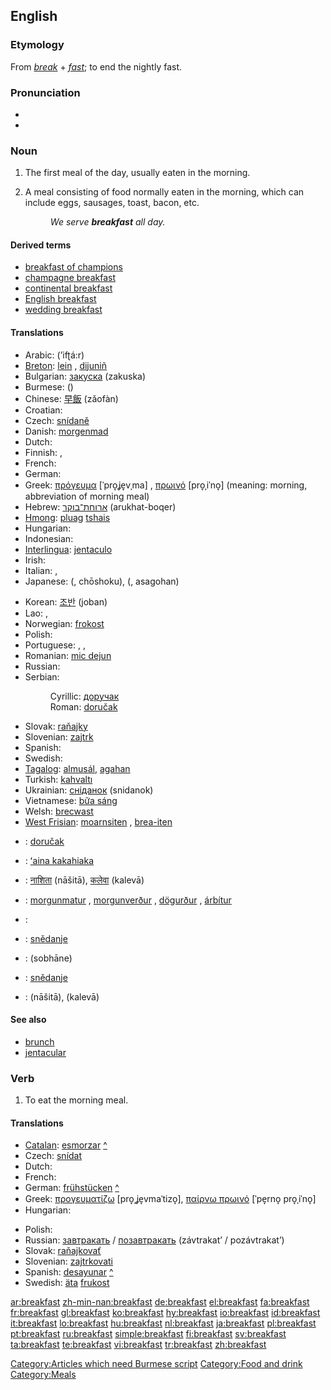 ==English==

===Etymology===
From ''[[break]]'' + ''[[fast]]''; to end the nightly fast.

===Pronunciation===
* {{IPA|/ˈbɹɛkfəst/}}
* {{audio|en-us-breakfast.ogg|Audio (US)}}

===Noun===
{{en-noun}}

# The first meal of the day, usually eaten in the morning.
# {{by extension}} A meal consisting of food normally eaten in the morning, which can include eggs, sausages, toast, bacon, etc.
#: ''We serve '''breakfast''' all day.''

====Derived terms====
* [[breakfast of champions]]
* [[champagne breakfast]]
* [[continental breakfast]]
* [[English breakfast]]
* [[wedding breakfast]]

====Translations====
{{trans-top|first meal of the day}}
* Arabic: {{Arab|[[افطار]]}} (’ifʈá:r) {{m}}
* [[Breton]]: [[lein]] {{f}}, [[dijuniñ]] {{m}}
* Bulgarian: [[закуска]] (zakuska) {{f}}
* Burmese: ({{IPA|/mə̇.nɛ̄ˀ.sɑ̄/}})
* Chinese: [[早飯]] (zǎofàn)
* Croatian: {{t-|hr|doručak|m}}
* Czech: [[snídaně]] {{f}}
* Danish: [[morgenmad]] {{g|Danish}}
* Dutch: {{t+|nl|ontbijt|n}}
* Finnish: {{t+|fi|aamupala}}, {{t+|fi|aamiainen}}
* French: {{t+|fr|petit déjeuner|m}}
* German: {{t+|de|Frühstück|n}}
* Greek: [[πρόγευμα]] [ˈpro̞ʝe̞vˌma] {{n}}, [[πρωινό]] [pro̞ˌiˈno̞] {{n}} (meaning: morning, abbreviation of morning meal)
* Hebrew: [[ארוחת־בוקר]] (arukhat-boqer) {{f}}
* [[Hmong]]: [[pluag]] [[tshais]]
* Hungarian: {{t+|hu|reggeli}}
* Indonesian: {{t+|id|sarapan|xs=Indonesian}}
* [[Interlingua]]: [[jentaculo]]
* Irish: {{t-|ga|bricfeasta|m|xs=Irish}}
* Italian: {{t+|it|colazione|f}}, {{t-|it|prima colazione|f}}
* Japanese: {{Jpan|[[朝食]]}} ({{Jpan|[[ちょうしょく]]}}, chōshoku), {{Jpan|[[朝御飯]]}} ({{Jpan|[[あさごはん]]}}, asagohan)
{{trans-mid}}
* Korean: [[조반]] (joban)
* Lao: {{t-|lo|ເຂົ້າເຊົ້າ|tr=khao-sao|sc=Laoo|xs=Lao}}, {{t|lo|ອາຫານເຊົ້າ|tr='aa-haan-sao|sc=Laoo|xs=Lao}}
* Norwegian: [[frokost]] {{m}}
* Polish: {{t+|pl|śniadanie|n}}
* Portuguese: {{t+|pt|café da manhã|m}}, {{t+|pt|desjejum|f}}, {{t+|pt|pequeno-almoço|m}}
* Romanian: [[mic dejun]] {{n}}
* Russian: {{t+|ru|завтрак|m|tr=závtrak|sc=Cyrl}}
* Serbian:
*: Cyrillic: [[доручак]] {{m}}
*: Roman: [[doručak]] {{m}}
* Slovak: [[raňajky]] {{f|p}}
* Slovenian: [[zajtrk]]
* Spanish: {{t+|es|desayuno|m}}
* Swedish: {{t+|sv|frukost|c}}
* [[Tagalog]]: [[almusál]], [[agahan]]
* Turkish: [[kahvaltı]]
* Ukrainian: [[сніданок]] (snidanok) {{m}}
* Vietnamese: [[bữa sáng]]
* Welsh: [[brecwast]] {{m}}
* [[West Frisian]]: [[moarnsiten]] {{n}}, [[brea-iten]] {{n}}
{{trans-bottom}}

{{checktrans-top}}
* {{ttbc|Bosnian}}: [[doručak]] {{m}}
* {{ttbc|Hawaiian}}: [[ʻaina kakahiaka]]
* {{ttbc|Hindi}}: [[नाशिता]] (nāšitā), [[कलेवा]] (kalevā)
* {{ttbc|Icelandic}}: [[morgunmatur]] {{m}}, [[morgunverður]] {{m}}, [[dögurður]] {{m}}, [[árbítur]] {{m}}
{{checktrans-mid}}
* {{ttbc|Kurdish}}: {{KUchar|[[به‌رچای]]}}
* {{ttbc|Lower Sorbian}}: [[snědanje]] {{n}}
* {{ttbc|Persian}}: {{fa-Arab|[[صبحانه]]}} (sobhāne)
* {{ttbc|Upper Sorbian}}: [[snědanje]]
* {{ttbc|Urdu}}: {{ur-Arab|[[ناشتا]]}} (nāšitā), {{ur-Arab|[[کلیوا]]}} (kalevā)
{{checktrans-bottom}}

====See also====
* [[brunch]]
* [[jentacular]]

===Verb===
{{en-verb}}

# To eat the morning meal.

====Translations====
{{trans-top|to eat the morning meal}}
* [[Catalan]]: [[esmorzar]] [[:ca:esmorzar|^]]
* Czech: [[snídat]]
* Dutch: {{t+|nl|ontbijten}}
* French: {{t|fr|prendre le petit-déjeuner}}
* German: [[frühstücken]] [[:de:frühstücken|^]]
* Greek: [[προγευματίζω]] [pro̞ˌʝe̞vmaˈtizo̞], [[παίρνω πρωινό]] [ˈpe̞rno̞ pro̞ˌiˈno̞]
* Hungarian: {{t|hu|reggelizik}}
{{trans-mid}}
* Polish: {{t+|pl|śniadanie}}
* Russian: [[завтракать]] / [[позавтракать]] (závtrakat’ / pozávtrakat’)
* Slovak: [[raňajkovať]]
* Slovenian: [[zajtrkovati]]
* Spanish: [[desayunar]] [[:es:desayunar|^]]
* Swedish: [[äta]] [[frukost]]
{{trans-bottom}}

[[Category:Articles which need Burmese script]]
[[Category:Food and drink]]
[[Category:Meals]]

[[ar:breakfast]]
[[zh-min-nan:breakfast]]
[[de:breakfast]]
[[el:breakfast]]
[[fa:breakfast]]
[[fr:breakfast]]
[[gl:breakfast]]
[[ko:breakfast]]
[[hy:breakfast]]
[[io:breakfast]]
[[id:breakfast]]
[[it:breakfast]]
[[lo:breakfast]]
[[hu:breakfast]]
[[nl:breakfast]]
[[ja:breakfast]]
[[pl:breakfast]]
[[pt:breakfast]]
[[ru:breakfast]]
[[simple:breakfast]]
[[fi:breakfast]]
[[sv:breakfast]]
[[ta:breakfast]]
[[te:breakfast]]
[[vi:breakfast]]
[[tr:breakfast]]
[[zh:breakfast]]